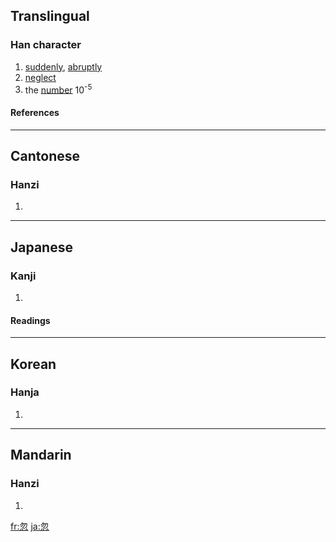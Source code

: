 ==Translingual==
===Han character===
{{Han char|rn=61|rad=心|as=04|sn=8|four=2733<sub>2</sub>|canj=心竹心 (PHP)}}
# [[suddenly]], [[abruptly]]
# [[neglect]]
# the [[number]] 10<sup>-5</sup>

====References====
{{Han ref|kx=0378.340|dkj=10405|dj=0707.050|hdz=42274.090|uh=5FFD|ud=24573|bh=A9BF|bd=43455}}
----
==Cantonese==
===Hanzi===
{{yue-hanzi|jyut=|y=fat1}}
# {{defn|Cantonese}}
----
==Japanese==
===Kanji===
{{ja-kanji|grade=|rs=心04}}
# {{defn|Japanese}} 
====Readings====
{{ja-readings|on=[[こつ]] (kotsu)|kun=[[ゆるがせに]] (yurugaseni), [[たちまち]] (tachimachi)}}
----
==Korean==
===Hanja===
{{ko-hanja|hangeul=홀|eumhun=|rv=hol|mr=hol|y=hol}}
# {{defn|Korean}}
----
==Mandarin==
===Hanzi===
{{cmn-hanzi|pin=[[hū]] ([[hu1]])|wg=hu<sup>1</sup>}}
# {{defn|Mandarin}}

[[fr:忽]]
[[ja:忽]]